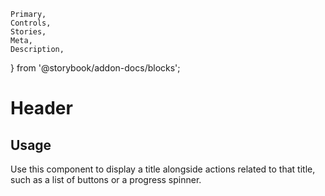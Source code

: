 	Primary,
	Controls,
	Stories,
	Meta,
	Description,
} from '@storybook/addon-docs/blocks';


<Meta of={HeaderStories} />

# Header

## Usage

Use this component to display a title alongside actions related to that title, such as a list of buttons or a progress spinner.

<Primary />
<Controls />
<Stories />
